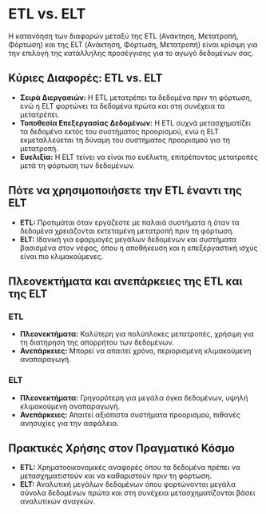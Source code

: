 # ETL vs. ELT

Η κατανόηση των διαφορών μεταξύ της ETL (Ανάκτηση, Μετατροπή, Φόρτωση) και της ELT (Ανάκτηση, Φόρτωση, Μετατροπή) είναι κρίσιμη για την επιλογή της κατάλληλης προσέγγισης για το αγωγό δεδομένων σας.

## Κύριες Διαφορές: ETL vs. ELT

- **Σειρά Διεργασιών:** Η ETL μετατρέπει τα δεδομένα πριν τη φόρτωση, ενώ η ELT φορτώνει τα δεδομένα πρώτα και στη συνέχεια τα μετατρέπει.
- **Τοποθεσία Επεξεργασίας Δεδομένων:** Η ETL συχνά μετασχηματίζει τα δεδομένα εκτός του συστήματος προορισμού, ενώ η ELT εκμεταλλεύεται τη δύναμη του συστήματος προορισμού για τη μετατροπή.
- **Ευελιξία:** Η ELT τείνει να είναι πιο ευέλικτη, επιτρέποντας μετατροπές μετά τη φόρτωση των δεδομένων.

## Πότε να χρησιμοποιήσετε την ETL έναντι της ELT

- **ETL:** Προτιμάται όταν εργάζεστε με παλαιά συστήματα ή όταν τα δεδομένα χρειάζονται εκτεταμένη μετατροπή πριν τη φόρτωση.
- **ELT:** Ιδανική για εφαρμογές μεγάλων δεδομένων και συστήματα βασισμένα στον νέφος, όπου η αποθήκευση και η επεξεργαστική ισχύς είναι πιο κλιμακούμενες.

## Πλεονεκτήματα και ανεπάρκειες της ETL και της ELT

### ETL

- **Πλεονεκτήματα:** Καλύτερη για πολύπλοκες μετατροπές, χρήσιμη για τη διατήρηση της απορρήτου των δεδομένων.
- **Ανεπάρκειες:** Μπορεί να απαιτεί χρόνο, περιορισμένη κλιμακούμενη αναπαραγωγή.

### ELT

- **Πλεονεκτήματα:** Γρηγορότερη για μεγάλα όγκα δεδομένων, υψηλή κλιμακούμενη αναπαραγωγή.
- **Ανεπάρκειες:** Απαιτεί αξιόπιστα συστήματα προορισμού, πιθανές ανησυχίες για την ασφάλεια.

## Πρακτικές Χρήσης στον Πραγματικό Κόσμο

- **ETL:** Χρηματοοικονομικές αναφορές όπου τα δεδομένα πρέπει να μετασχηματιστούν και να καθαριστούν πριν τη φόρτωση.
- **ELT:** Αναλυτική μεγάλων δεδομένων όπου φορτώνονται μεγάλα σύνολα δεδομένων πρώτα και στη συνέχεια μετασχηματίζονται βάσει αναλυτικών αναγκών.